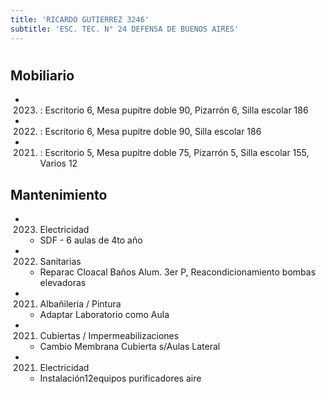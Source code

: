 ```yaml
---
title: 'RICARDO GUTIERREZ 3246'
subtitle: 'ESC. TEC. N° 24 DEFENSA DE BUENOS AIRES'
---
```


#


## Mobiliario

*  (2023) : Escritorio 6, Mesa pupitre doble 90, Pizarrón 6, Silla escolar 186 

*  (2022) : Escritorio 6, Mesa pupitre doble 90, Silla escolar 186 

*  (2021) : Escritorio 5, Mesa pupitre doble 75, Pizarrón 5, Silla escolar 155, Varios 12 





## Mantenimiento

*  (2023) Electricidad 
    + SDF - 6 aulas de 4to año

*  (2022) Sanitarias 
    + Reparac Cloacal Baños Alum. 3er P, Reacondicionamiento  bombas elevadoras

*  (2021) Albañileria / Pintura 
    + Adaptar Laboratorio como Aula

*  (2021) Cubiertas / Impermeabilizaciones 
    + Cambio Membrana Cubierta s/Aulas Lateral

*  (2021) Electricidad 
    + Instalación12equipos purificadores aire



